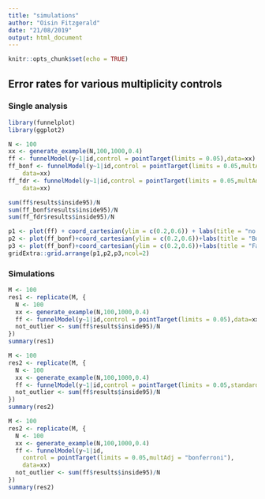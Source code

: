 ```yaml
---
title: "simulations"
author: "Oisin Fitzgerald"
date: "21/08/2019"
output: html_document
---
```


```r
knitr::opts_chunk$set(echo = TRUE)
```

## Error rates for various multiplicity controls

### Single analysis

```r
library(funnelplot)
library(ggplot2)
```

```r
N <- 100
xx <- generate_example(N,100,1000,0.4)
ff <- funnelModel(y~1|id,control = pointTarget(limits = 0.05),data=xx)
ff_bonf <- funnelModel(y~1|id,control = pointTarget(limits = 0.05,multAdj = "bonferroni"),
    data=xx)
ff_fdr <- funnelModel(y~1|id,control = pointTarget(limits = 0.05,multAdj = "fdr"),
    data=xx)

sum(ff$results$inside95)/N
sum(ff_bonf$results$inside95)/N
sum(ff_fdr$results$inside95)/N
```

```r
p1 <- plot(ff) + coord_cartesian(ylim = c(0.2,0.6)) + labs(title = "no multiplicity adjustment")
p2 <- plot(ff_bonf)+coord_cartesian(ylim = c(0.2,0.6))+labs(title = "Bonferroni")
p3 <- plot(ff_bonf)+coord_cartesian(ylim = c(0.2,0.6))+labs(title = "False discovery rate")
gridExtra::grid.arrange(p1,p2,p3,ncol=2)
```

### Simulations

```r
M <- 100
res1 <- replicate(M, {
  N <- 100
  xx <- generate_example(N,100,1000,0.4)
  ff <- funnelModel(y~1|id,control = pointTarget(limits = 0.05),data=xx)
  not_outlier <- sum(ff$results$inside95)/N
})
summary(res1)
```

```r
M <- 100
res2 <- replicate(M, {
  N <- 100
  xx <- generate_example(N,100,1000,0.4)
  ff <- funnelModel(y~1|id,control = pointTarget(limits = 0.05,standardised = TRUE),data=xx)
  not_outlier <- sum(ff$results$inside95)/N
})
summary(res2)
```

```r
M <- 100
res2 <- replicate(M, {
  N <- 100
  xx <- generate_example(N,100,1000,0.4)
  ff <- funnelModel(y~1|id,
    control = pointTarget(limits = 0.05,multAdj = "bonferroni"),
    data=xx)
  not_outlier <- sum(ff$results$inside95)/N
})
summary(res2)
```
